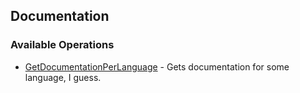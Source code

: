 

## Documentation

### Available Operations

* [GetDocumentationPerLanguage](/documentation/get_documentation_per_language) - Gets documentation for some language, I guess.

<GetDocumentationPerLanguage />
